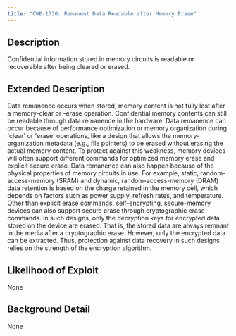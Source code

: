 ```yaml
---
title: "CWE-1330: Remanent Data Readable after Memory Erase"
---
```


## Description
Confidential information stored in memory circuits is readable or recoverable after being cleared or erased.

## Extended Description

Data remanence occurs when stored, memory content is not fully lost after a memory-clear or -erase operation. Confidential memory contents can still be readable through data remanence in the hardware.
Data remanence can occur because of performance optimization or memory organization during 'clear' or 'erase' operations, like a design that allows the memory-organization metadata (e.g., file pointers) to be erased without erasing the actual memory content. To protect against this weakness, memory devices will often support different commands for optimized memory erase and explicit secure erase.
Data remanence can also happen because of the physical properties of memory circuits in use. For example, static, random-access-memory (SRAM) and dynamic, random-access-memory (DRAM) data retention is based on the charge retained in the memory cell, which depends on factors such as power supply, refresh rates, and temperature.
Other than explicit erase commands, self-encrypting, secure-memory devices can also support secure erase through cryptographic erase commands. In such designs, only the decryption keys for encrypted data stored on the device are erased. That is, the stored data are always remnant in the media after a cryptographic erase. However, only the encrypted data can be extracted. Thus, protection against data recovery in such designs relies on the strength of the encryption algorithm.


## Likelihood of Exploit
None

## Background Detail
None
        